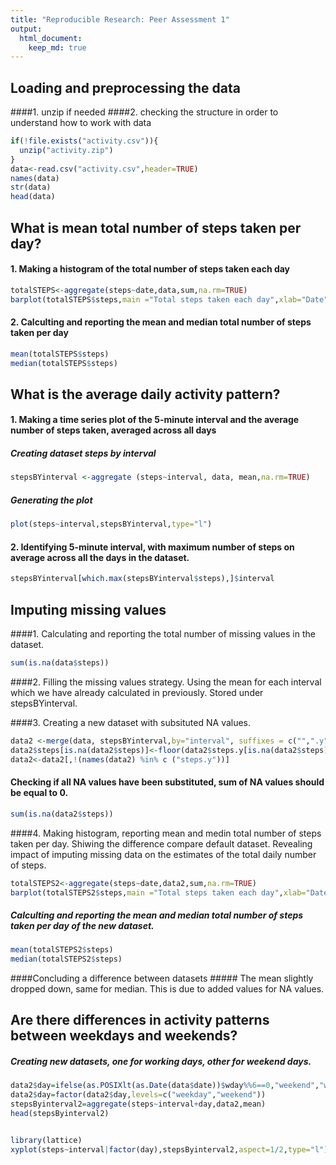 ---
title: "Reproducible Research: Peer Assessment 1"
output: 
  html_document:
    keep_md: true
---
## Loading and preprocessing the data
####1. unzip if needed
####2. checking the structure in order to understand how to work with data
```{r}
if(!file.exists("activity.csv")){
  unzip("activity.zip")
}
data<-read.csv("activity.csv",header=TRUE)
names(data)
str(data)
head(data)
```


## What is mean total number of steps taken per day?
#### 1. Making a histogram of the total number of steps taken each day
```{r}
totalSTEPS<-aggregate(steps~date,data,sum,na.rm=TRUE)
barplot(totalSTEPS$steps,main ="Total steps taken each day",xlab="Date",ylab="Total number of steps",col="blue")

```

#### 2. Calculting and reporting the mean and median total number of steps taken per day
```{r}
mean(totalSTEPS$steps)
median(totalSTEPS$steps)
```


## What is the average daily activity pattern?
#### 1. Making a time series plot of the 5-minute interval and the average number of steps taken, averaged across all days
##### Creating dataset steps by interval
```{r}
stepsBYinterval <-aggregate (steps~interval, data, mean,na.rm=TRUE)
```

##### Generating the plot
```{r}
plot(steps~interval,stepsBYinterval,type="l")
```


#### 2. Identifying 5-minute interval, with maximum number of steps on average across all the days in the dataset.
```{r}
stepsBYinterval[which.max(stepsBYinterval$steps),]$interval
```


## Imputing missing values
####1. Calculating and reporting the total number of missing  values in the dataset.
```{r}
sum(is.na(data$steps))
```


####2. Filling the missing values strategy.
Using the mean for each interval which we have already calculated in previously. Stored under stepsBYinterval.

####3. Creating a new dataset with subsituted NA values.
```{r}
data2 <-merge(data, stepsBYinterval,by="interval", suffixes = c("",".y"))
data2$steps[is.na(data2$steps)]<-floor(data2$steps.y[is.na(data2$steps)])
data2<-data2[,!(names(data2) %in% c ("steps.y"))]
```
#### Checking if all NA values have been substituted, sum of NA values should be equal to 0.
```{r}
sum(is.na(data2$steps))
```

####4. Making histogram, reporting mean and medin total number of steps taken per day. Shiwing the difference compare default dataset. Revealing impact of imputing missing data on the estimates of the total daily number of steps.
```{r}
totalSTEPS2<-aggregate(steps~date,data2,sum,na.rm=TRUE)
barplot(totalSTEPS2$steps,main ="Total steps taken each day",xlab="Date",ylab="Total number of steps",col="darkgreen")
```

##### Calculting and reporting the mean and median total number of steps taken per day of the new dataset.
```{r}
mean(totalSTEPS2$steps)
median(totalSTEPS2$steps)
```

####Concluding a difference between datasets
##### The mean slightly dropped down, same for median. This is due to added values for NA values.



## Are there differences in activity patterns between weekdays and weekends?
##### Creating new datasets, one for working days, other for weekend days.
```{r}
data2$day=ifelse(as.POSIXlt(as.Date(data$date))$wday%%6==0,"weekend","weekday")
data2$day=factor(data2$day,levels=c("weekday","weekend"))
stepsByinterval2=aggregate(steps~interval+day,data2,mean)
head(stepsByinterval2)


library(lattice)
xyplot(steps~interval|factor(day),stepsByinterval2,aspect=1/2,type="l")

```



